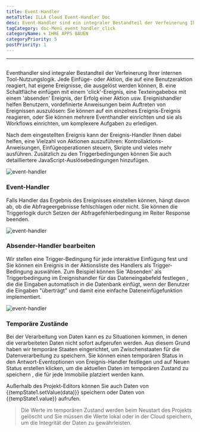 ```yaml
---
title: Event-Handler
metaTitle: ILLA Cloud Event-Handler Doc
desc: Event-Handler sind ein integraler Bestandteil der Verfeinerung Ihrer internen Tool-Nutzungslogik
tagCategory: doc-Menü_event_handler_click
categoryName: 🌀 IHRE APPS BAUEN
categoryPriority: 5
postPriority: 1
---
```


* * *

## <h2 hidden>Event-Handler</h2>

Eventhandler sind integraler Bestandteil der Verfeinerung Ihrer internen Tool-Nutzungslogik. Jede Einfüge- oder Aktion, die auf eine Benutzeraktion reagiert, hat eigene Ereignisse, die ausgelöst werden können, B. eine Schaltfläche einfügen mit einem 'click'-Ereignis, eine Texteingabebox mit einem 'absenden' Ereignis, der Erfolg einer Aktion usw. Ereignishandler helfen Benutzern, vordefinierte Anweisungen beim Auftreten von Ereignissen auszulösen: Sie können auf ein einzelnes Ereignis-Ereignis reagieren, oder Sie können mehrere Eventhandler einrichten und sie als Workflows einrichten, um komplexere Aufgaben zu erledigen.

Nach dem eingestellten Ereignis kann der Ereignis-Handler Ihnen dabei helfen, eine Vielzahl von Aktionen auszuführen: Kontrollaktions-Anweisungen, Einfügeoperationen steuern, Skripte und vieles mehr ausführen. Zusätzlich zu den Triggerbedingungen können Sie auch detailliertere JavaScript-Auslösebedingungen hinzufügen.

<img alt="event-handler" src='https://cdn.illacloud.com/official-website/img/official-site/event-handler-01.png' />

### Event-Handler

Falls Handler das Ergebnis des Ereignisses einstellen können, hängt davon ab, ob die Abfrageergebnisse fehlschlagen oder nicht. Sie können die Triggerlogik durch Setzen der Abfragefehlerbedingung im Reiter Response beenden.

<img alt="event-handler" src='https://cdn.illacloud.com/official-website/img/official-site/event-handler-02.png' />

### Absender-Handler bearbeiten

Wir stellen eine Trigger-Bedingung für jede interaktive Einfügung fest und Sie können ein Ereignis in der Aktionsliste des Handlers als Trigger-Bedingung auswählen. Zum Beispiel können Sie 'Absenden' als Triggerbedingung im Ereignishandler für das Dateneingabefeld festlegen , die die Eingaben automatisch in die Datenbank einfügt, wenn der Benutzer die Eingaben "überträgt" und damit eine einfache Dateneinfügefunktion implementiert.

<img alt="event-handler" src='https://cdn.illacloud.com/official-website/img/official-site/event-handler-03.png' />

### Temporäre Zustände

Bei der Verarbeitung von Daten kann es zu Situationen kommen, in denen die verarbeiteten Daten nicht sofort aufgerufen werden. Aus diesem Grund haben wir temporäre Staaten eingerichtet, um Zwischenstaaten für die Datenverarbeitung zu speichern. Sie können einen temporären Status in den Antwort-Eventoptionen von Ereignis-Handler festlegen und auf Neuen Status erstellen klicken, um die aktuellen Daten im temporären Zustand zu speichern , die für jede Immobilie platziert werden kann.

Außerhalb des Projekt-Editors können Sie auch Daten von {{tempState1.setValue(data)}} speichern oder Daten von {{tempState1.value}} aufrufen.

> Die Werte im temporären Zustand werden beim Neustart des Projekts gelöscht und Sie müssen die Werte lokal oder in der Cloud speichern, um die Integrität der Daten zu gewährleisten.

